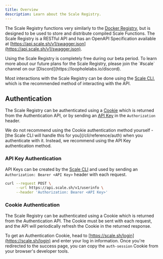 ```yaml
---
title: Overview
description: Learn about the Scale Registry.
---
```


The Scale Registry functions very similarly to the [Docker Registry](https://docs.docker.com/registry/), but is designed to be used to store and
distribute compiled Scale Functions. The Scale Registry is a RESTful API and has an OpenAPI Specification available at
[https://api.scale.sh/v1/swagger.json](https://api.scale.sh/v1/swagger.json).

<Note>
    Using the Scale Registry is completely free during our beta period. To learn more about our future plans for the Scale Registry,
    please join the `#scale` channel on our [Discord](https://loopholelabs.io/discord).
</Note>

Most interactions with the Scale Registry can be done using the [Scale CLI](/cli/reference/registry), which is the recommended
method of interacting with the API.

## Authentication

The Scale Registry can be authenticated using a [Cookie](#cookie-authentication) which is returned from the Authentication API, or by sending an
[API Key](#api-key-authentication) in the `Authorization` header.

<Warning>
    We do not recommend using the Cookie authentication method yourself - [the Scale CLI will handle this for you](/cli/reference/auth) when
    you authenticate with it. Instead, we recommend using the API Key authentication method.
</Warning>

### API Key Authentication
API Keys can be created by the [Scale CLI](/cli/reference/auth) and used by sending an `Authorization: Bearer <API Key>`
header with each request.

```bash
curl --request POST \
     --url https://api.scale.sh/v1/userinfo \
     --header 'Authorization: Bearer <API Key>'
```

### Cookie Authentication

The Scale Registry can be authenticated using a Cookie which is returned from the Authentication API. The Cookie must be sent
with each request, and the API will periodically refresh the Cookie in the returned response.

To get an Authentication Cookie, head to [https://scale.sh/login](https://scale.sh/login) and enter your log in information. Once you're
redirected to the success page, you can copy the `auth-session` Cookie from your browser's developer tools.